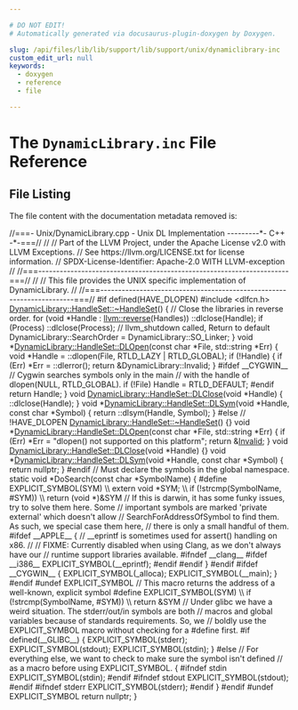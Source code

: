 ```yaml
---

# DO NOT EDIT!
# Automatically generated via docusaurus-plugin-doxygen by Doxygen.

slug: /api/files/lib/lib/support/lib/support/unix/dynamiclibrary-inc
custom_edit_url: null
keywords:
  - doxygen
  - reference
  - file

---
```





# The `DynamicLibrary.inc` File Reference

<DoxygenPage pluginConfig={pluginConfig}>




## File Listing

The file content with the documentation metadata removed is:

<ProgramListing>

<Link id="l00001" /><CodeLine lineNumber="1"><Highlight kind="comment">//===- Unix/DynamicLibrary.cpp - Unix DL Implementation ---------&#42;- C++ -&#42;-===//</Highlight><Highlight kind="normal"></Highlight></CodeLine>
<Link id="l00002" /><CodeLine lineNumber="2"><Highlight kind="normal"></Highlight><Highlight kind="comment">//</Highlight><Highlight kind="normal"></Highlight></CodeLine>
<Link id="l00003" /><CodeLine lineNumber="3"><Highlight kind="normal"></Highlight><Highlight kind="comment">// Part of the LLVM Project, under the Apache License v2.0 with LLVM Exceptions.</Highlight><Highlight kind="normal"></Highlight></CodeLine>
<Link id="l00004" /><CodeLine lineNumber="4"><Highlight kind="normal"></Highlight><Highlight kind="comment">// See https://llvm.org/LICENSE.txt for license information.</Highlight><Highlight kind="normal"></Highlight></CodeLine>
<Link id="l00005" /><CodeLine lineNumber="5"><Highlight kind="normal"></Highlight><Highlight kind="comment">// SPDX-License-Identifier: Apache-2.0 WITH LLVM-exception</Highlight><Highlight kind="normal"></Highlight></CodeLine>
<Link id="l00006" /><CodeLine lineNumber="6"><Highlight kind="normal"></Highlight><Highlight kind="comment">//</Highlight><Highlight kind="normal"></Highlight></CodeLine>
<Link id="l00007" /><CodeLine lineNumber="7"><Highlight kind="normal"></Highlight><Highlight kind="comment">//===----------------------------------------------------------------------===//</Highlight><Highlight kind="normal"></Highlight></CodeLine>
<Link id="l00008" /><CodeLine lineNumber="8"><Highlight kind="normal"></Highlight><Highlight kind="comment">//</Highlight><Highlight kind="normal"></Highlight></CodeLine>
<Link id="l00009" /><CodeLine lineNumber="9"><Highlight kind="normal"></Highlight><Highlight kind="comment">// This file provides the UNIX specific implementation of DynamicLibrary.</Highlight><Highlight kind="normal"></Highlight></CodeLine>
<Link id="l00010" /><CodeLine lineNumber="10"><Highlight kind="normal"></Highlight><Highlight kind="comment">//</Highlight><Highlight kind="normal"></Highlight></CodeLine>
<Link id="l00011" /><CodeLine lineNumber="11"><Highlight kind="normal"></Highlight><Highlight kind="comment">//===----------------------------------------------------------------------===//</Highlight><Highlight kind="normal"></Highlight></CodeLine>
<Link id="l00012" /><CodeLine lineNumber="12"><Highlight kind="normal"></Highlight></CodeLine>
<Link id="l00013" /><CodeLine lineNumber="13"><Highlight kind="normal"></Highlight><Highlight kind="preprocessor">#if defined(HAVE&#95;DLOPEN)</Highlight><Highlight kind="normal"></Highlight></CodeLine>
<Link id="l00014" /><CodeLine lineNumber="14"><Highlight kind="normal"></Highlight><Highlight kind="preprocessor">#include &lt;dlfcn.h&gt;</Highlight><Highlight kind="normal"></Highlight></CodeLine>
<Link id="l00015" /><CodeLine lineNumber="15"><Highlight kind="normal"></Highlight></CodeLine>
<Link id="l00016" /><CodeLine lineNumber="16"><Highlight kind="normal"><a href="/docs/api/classes/dynamiclibrary/handleset/#aac812445033afca9d6ebe400399b4830">DynamicLibrary::HandleSet::~HandleSet</a>() &#123;</Highlight></CodeLine>
<Link id="l00017" /><CodeLine lineNumber="17"><Highlight kind="normal">  </Highlight><Highlight kind="comment">// Close the libraries in reverse order.</Highlight><Highlight kind="normal"></Highlight></CodeLine>
<Link id="l00018" /><CodeLine lineNumber="18"><Highlight kind="normal">  </Highlight><Highlight kind="keywordflow">for</Highlight><Highlight kind="normal"> (</Highlight><Highlight kind="keywordtype">void</Highlight><Highlight kind="normal"> &#42;Handle : <a href="/docs/api/namespaces/llvm/#a6b0ac1fa4f05de76413c5e0ca6334035">llvm::reverse</a>(Handles))</Highlight></CodeLine>
<Link id="l00019" /><CodeLine lineNumber="19"><Highlight kind="normal">    ::dlclose(Handle);</Highlight></CodeLine>
<Link id="l00020" /><CodeLine lineNumber="20"><Highlight kind="normal">  </Highlight><Highlight kind="keywordflow">if</Highlight><Highlight kind="normal"> (Process)</Highlight></CodeLine>
<Link id="l00021" /><CodeLine lineNumber="21"><Highlight kind="normal">    ::dlclose(Process);</Highlight></CodeLine>
<Link id="l00022" /><CodeLine lineNumber="22"><Highlight kind="normal"></Highlight></CodeLine>
<Link id="l00023" /><CodeLine lineNumber="23"><Highlight kind="normal">  </Highlight><Highlight kind="comment">// llvm&#95;shutdown called, Return to default</Highlight><Highlight kind="normal"></Highlight></CodeLine>
<Link id="l00024" /><CodeLine lineNumber="24"><Highlight kind="normal">  DynamicLibrary::SearchOrder = DynamicLibrary::SO&#95;Linker;</Highlight></CodeLine>
<Link id="l00025" /><CodeLine lineNumber="25"><Highlight kind="normal">&#125;</Highlight></CodeLine>
<Link id="l00026" /><CodeLine lineNumber="26"><Highlight kind="normal"></Highlight></CodeLine>
<Link id="l00027" /><CodeLine lineNumber="27"><Highlight kind="normal"></Highlight><Highlight kind="keywordtype">void</Highlight><Highlight kind="normal"> &#42;<a href="/docs/api/classes/dynamiclibrary/handleset/#a9df2a55f4a1ee34610802540457f3fab">DynamicLibrary::HandleSet::DLOpen</a>(</Highlight><Highlight kind="keyword">const</Highlight><Highlight kind="normal"> </Highlight><Highlight kind="keywordtype">char</Highlight><Highlight kind="normal"> &#42;File, std::string &#42;Err) &#123;</Highlight></CodeLine>
<Link id="l00028" /><CodeLine lineNumber="28"><Highlight kind="normal">  </Highlight><Highlight kind="keywordtype">void</Highlight><Highlight kind="normal"> &#42;Handle = ::dlopen(File, RTLD&#95;LAZY | RTLD&#95;GLOBAL);</Highlight></CodeLine>
<Link id="l00029" /><CodeLine lineNumber="29"><Highlight kind="normal">  </Highlight><Highlight kind="keywordflow">if</Highlight><Highlight kind="normal"> (!Handle) &#123;</Highlight></CodeLine>
<Link id="l00030" /><CodeLine lineNumber="30"><Highlight kind="normal">    </Highlight><Highlight kind="keywordflow">if</Highlight><Highlight kind="normal"> (Err)</Highlight></CodeLine>
<Link id="l00031" /><CodeLine lineNumber="31"><Highlight kind="normal">      &#42;Err = ::dlerror();</Highlight></CodeLine>
<Link id="l00032" /><CodeLine lineNumber="32"><Highlight kind="normal">    </Highlight><Highlight kind="keywordflow">return</Highlight><Highlight kind="normal"> &amp;DynamicLibrary::Invalid;</Highlight></CodeLine>
<Link id="l00033" /><CodeLine lineNumber="33"><Highlight kind="normal">  &#125;</Highlight></CodeLine>
<Link id="l00034" /><CodeLine lineNumber="34"><Highlight kind="normal"></Highlight></CodeLine>
<Link id="l00035" /><CodeLine lineNumber="35"><Highlight kind="normal"></Highlight><Highlight kind="preprocessor">#ifdef &#95;&#95;CYGWIN&#95;&#95;</Highlight><Highlight kind="normal"></Highlight></CodeLine>
<Link id="l00036" /><CodeLine lineNumber="36"><Highlight kind="normal">  </Highlight><Highlight kind="comment">// Cygwin searches symbols only in the main</Highlight><Highlight kind="normal"></Highlight></CodeLine>
<Link id="l00037" /><CodeLine lineNumber="37"><Highlight kind="normal">  </Highlight><Highlight kind="comment">// with the handle of dlopen(NULL, RTLD&#95;GLOBAL).</Highlight><Highlight kind="normal"></Highlight></CodeLine>
<Link id="l00038" /><CodeLine lineNumber="38"><Highlight kind="normal">  </Highlight><Highlight kind="keywordflow">if</Highlight><Highlight kind="normal"> (!File)</Highlight></CodeLine>
<Link id="l00039" /><CodeLine lineNumber="39"><Highlight kind="normal">    Handle = RTLD&#95;DEFAULT;</Highlight></CodeLine>
<Link id="l00040" /><CodeLine lineNumber="40"><Highlight kind="normal"></Highlight><Highlight kind="preprocessor">#endif</Highlight><Highlight kind="normal"></Highlight></CodeLine>
<Link id="l00041" /><CodeLine lineNumber="41"><Highlight kind="normal"></Highlight></CodeLine>
<Link id="l00042" /><CodeLine lineNumber="42"><Highlight kind="normal">  </Highlight><Highlight kind="keywordflow">return</Highlight><Highlight kind="normal"> Handle;</Highlight></CodeLine>
<Link id="l00043" /><CodeLine lineNumber="43"><Highlight kind="normal">&#125;</Highlight></CodeLine>
<Link id="l00044" /><CodeLine lineNumber="44"><Highlight kind="normal"></Highlight></CodeLine>
<Link id="l00045" /><CodeLine lineNumber="45"><Highlight kind="normal"></Highlight><Highlight kind="keywordtype">void</Highlight><Highlight kind="normal"> <a href="/docs/api/classes/dynamiclibrary/handleset/#ae7a8e4c562fe12a27adea30aba533254">DynamicLibrary::HandleSet::DLClose</a>(</Highlight><Highlight kind="keywordtype">void</Highlight><Highlight kind="normal"> &#42;Handle) &#123; ::dlclose(Handle); &#125;</Highlight></CodeLine>
<Link id="l00046" /><CodeLine lineNumber="46"><Highlight kind="normal"></Highlight></CodeLine>
<Link id="l00047" /><CodeLine lineNumber="47"><Highlight kind="normal"></Highlight><Highlight kind="keywordtype">void</Highlight><Highlight kind="normal"> &#42;<a href="/docs/api/classes/dynamiclibrary/handleset/#aaea4161534624cd91cd5404b6f25291c">DynamicLibrary::HandleSet::DLSym</a>(</Highlight><Highlight kind="keywordtype">void</Highlight><Highlight kind="normal"> &#42;Handle, </Highlight><Highlight kind="keyword">const</Highlight><Highlight kind="normal"> </Highlight><Highlight kind="keywordtype">char</Highlight><Highlight kind="normal"> &#42;Symbol) &#123;</Highlight></CodeLine>
<Link id="l00048" /><CodeLine lineNumber="48"><Highlight kind="normal">  return ::dlsym(Handle, Symbol);</Highlight></CodeLine>
<Link id="l00049" /><CodeLine lineNumber="49"><Highlight kind="normal">&#125;</Highlight></CodeLine>
<Link id="l00050" /><CodeLine lineNumber="50"><Highlight kind="normal"></Highlight></CodeLine>
<Link id="l00051" /><CodeLine lineNumber="51"><Highlight kind="normal"></Highlight><Highlight kind="preprocessor">#else </Highlight><Highlight kind="comment">// !HAVE&#95;DLOPEN</Highlight><Highlight kind="normal"></Highlight></CodeLine>
<Link id="l00052" /><CodeLine lineNumber="52"><Highlight kind="normal"></Highlight></CodeLine>
<Link id="l00053" /><CodeLine lineNumber="53"><Highlight kind="normal"><a href="/docs/api/classes/dynamiclibrary/handleset/#aac812445033afca9d6ebe400399b4830">DynamicLibrary::HandleSet::~HandleSet</a>() &#123;&#125;</Highlight></CodeLine>
<Link id="l00054" /><CodeLine lineNumber="54"><Highlight kind="normal"></Highlight></CodeLine>
<Link id="l00055" /><CodeLine lineNumber="55"><Highlight kind="normal"></Highlight><Highlight kind="keywordtype">void</Highlight><Highlight kind="normal"> &#42;<a href="/docs/api/classes/dynamiclibrary/handleset/#a9df2a55f4a1ee34610802540457f3fab">DynamicLibrary::HandleSet::DLOpen</a>(</Highlight><Highlight kind="keyword">const</Highlight><Highlight kind="normal"> </Highlight><Highlight kind="keywordtype">char</Highlight><Highlight kind="normal"> &#42;File, std::string &#42;Err) &#123;</Highlight></CodeLine>
<Link id="l00056" /><CodeLine lineNumber="56"><Highlight kind="normal">  </Highlight><Highlight kind="keywordflow">if</Highlight><Highlight kind="normal"> (Err)</Highlight></CodeLine>
<Link id="l00057" /><CodeLine lineNumber="57"><Highlight kind="normal">    &#42;Err = </Highlight><Highlight kind="stringliteral">&quot;dlopen() not supported on this platform&quot;</Highlight><Highlight kind="normal">;</Highlight></CodeLine>
<Link id="l00058" /><CodeLine lineNumber="58"><Highlight kind="normal">  </Highlight><Highlight kind="keywordflow">return</Highlight><Highlight kind="normal"> &amp;<a href="/docs/api/namespaces/llvm/#af59335be18fa802d111a646be658b7d0a68a576ae5bab85b26f5e5a947d3b41e8">Invalid</a>;</Highlight></CodeLine>
<Link id="l00059" /><CodeLine lineNumber="59"><Highlight kind="normal">&#125;</Highlight></CodeLine>
<Link id="l00060" /><CodeLine lineNumber="60"><Highlight kind="normal"></Highlight></CodeLine>
<Link id="l00061" /><CodeLine lineNumber="61"><Highlight kind="normal"></Highlight><Highlight kind="keywordtype">void</Highlight><Highlight kind="normal"> <a href="/docs/api/classes/dynamiclibrary/handleset/#ae7a8e4c562fe12a27adea30aba533254">DynamicLibrary::HandleSet::DLClose</a>(</Highlight><Highlight kind="keywordtype">void</Highlight><Highlight kind="normal"> &#42;Handle) &#123;&#125;</Highlight></CodeLine>
<Link id="l00062" /><CodeLine lineNumber="62"><Highlight kind="normal"></Highlight></CodeLine>
<Link id="l00063" /><CodeLine lineNumber="63"><Highlight kind="normal"></Highlight><Highlight kind="keywordtype">void</Highlight><Highlight kind="normal"> &#42;<a href="/docs/api/classes/dynamiclibrary/handleset/#aaea4161534624cd91cd5404b6f25291c">DynamicLibrary::HandleSet::DLSym</a>(</Highlight><Highlight kind="keywordtype">void</Highlight><Highlight kind="normal"> &#42;Handle, </Highlight><Highlight kind="keyword">const</Highlight><Highlight kind="normal"> </Highlight><Highlight kind="keywordtype">char</Highlight><Highlight kind="normal"> &#42;Symbol) &#123;</Highlight></CodeLine>
<Link id="l00064" /><CodeLine lineNumber="64"><Highlight kind="normal">  </Highlight><Highlight kind="keywordflow">return</Highlight><Highlight kind="normal"> </Highlight><Highlight kind="keyword">nullptr</Highlight><Highlight kind="normal">;</Highlight></CodeLine>
<Link id="l00065" /><CodeLine lineNumber="65"><Highlight kind="normal">&#125;</Highlight></CodeLine>
<Link id="l00066" /><CodeLine lineNumber="66"><Highlight kind="normal"></Highlight></CodeLine>
<Link id="l00067" /><CodeLine lineNumber="67"><Highlight kind="normal"></Highlight><Highlight kind="preprocessor">#endif</Highlight><Highlight kind="normal"></Highlight></CodeLine>
<Link id="l00068" /><CodeLine lineNumber="68"><Highlight kind="normal"></Highlight></CodeLine>
<Link id="l00069" /><CodeLine lineNumber="69"><Highlight kind="normal"></Highlight><Highlight kind="comment">// Must declare the symbols in the global namespace.</Highlight><Highlight kind="normal"></Highlight></CodeLine>
<Link id="l00070" /><CodeLine lineNumber="70"><Highlight kind="normal"></Highlight><Highlight kind="keyword">static</Highlight><Highlight kind="normal"> </Highlight><Highlight kind="keywordtype">void</Highlight><Highlight kind="normal"> &#42;DoSearch(</Highlight><Highlight kind="keyword">const</Highlight><Highlight kind="normal"> </Highlight><Highlight kind="keywordtype">char</Highlight><Highlight kind="normal"> &#42;SymbolName) &#123;</Highlight></CodeLine>
<Link id="l00071" /><CodeLine lineNumber="71"><Highlight kind="normal"></Highlight><Highlight kind="preprocessor">#define EXPLICIT&#95;SYMBOL(SYM)                                                   \\</Highlight></CodeLine>
<Link id="l00072" /><CodeLine lineNumber="72"><Highlight kind="preprocessor">  extern void &#42;SYM;                                                            \\</Highlight></CodeLine>
<Link id="l00073" /><CodeLine lineNumber="73"><Highlight kind="preprocessor">  if (!strcmp(SymbolName, #SYM))                                               \\</Highlight></CodeLine>
<Link id="l00074" /><CodeLine lineNumber="74"><Highlight kind="preprocessor">  return (void &#42;)&amp;SYM</Highlight><Highlight kind="normal"></Highlight></CodeLine>
<Link id="l00075" /><CodeLine lineNumber="75"><Highlight kind="normal"></Highlight></CodeLine>
<Link id="l00076" /><CodeLine lineNumber="76"><Highlight kind="normal">  </Highlight><Highlight kind="comment">// If this is darwin, it has some funky issues, try to solve them here.  Some</Highlight><Highlight kind="normal"></Highlight></CodeLine>
<Link id="l00077" /><CodeLine lineNumber="77"><Highlight kind="normal">  </Highlight><Highlight kind="comment">// important symbols are marked &#39;private external&#39; which doesn&#39;t allow</Highlight><Highlight kind="normal"></Highlight></CodeLine>
<Link id="l00078" /><CodeLine lineNumber="78"><Highlight kind="normal">  </Highlight><Highlight kind="comment">// SearchForAddressOfSymbol to find them.  As such, we special case them here,</Highlight><Highlight kind="normal"></Highlight></CodeLine>
<Link id="l00079" /><CodeLine lineNumber="79"><Highlight kind="normal">  </Highlight><Highlight kind="comment">// there is only a small handful of them.</Highlight><Highlight kind="normal"></Highlight></CodeLine>
<Link id="l00080" /><CodeLine lineNumber="80"><Highlight kind="normal"></Highlight></CodeLine>
<Link id="l00081" /><CodeLine lineNumber="81"><Highlight kind="normal"></Highlight><Highlight kind="preprocessor">#ifdef &#95;&#95;APPLE&#95;&#95;</Highlight><Highlight kind="normal"></Highlight></CodeLine>
<Link id="l00082" /><CodeLine lineNumber="82"><Highlight kind="normal">  &#123;</Highlight></CodeLine>
<Link id="l00083" /><CodeLine lineNumber="83"><Highlight kind="normal">    </Highlight><Highlight kind="comment">// &#95;&#95;eprintf is sometimes used for assert() handling on x86.</Highlight><Highlight kind="normal"></Highlight></CodeLine>
<Link id="l00084" /><CodeLine lineNumber="84"><Highlight kind="normal">    </Highlight><Highlight kind="comment">//</Highlight><Highlight kind="normal"></Highlight></CodeLine>
<Link id="l00085" /><CodeLine lineNumber="85"><Highlight kind="normal">    </Highlight><Highlight kind="comment">// FIXME: Currently disabled when using Clang, as we don&#39;t always have our</Highlight><Highlight kind="normal"></Highlight></CodeLine>
<Link id="l00086" /><CodeLine lineNumber="86"><Highlight kind="normal">    </Highlight><Highlight kind="comment">// runtime support libraries available.</Highlight><Highlight kind="normal"></Highlight></CodeLine>
<Link id="l00087" /><CodeLine lineNumber="87"><Highlight kind="normal"></Highlight><Highlight kind="preprocessor">#ifndef &#95;&#95;clang&#95;&#95;</Highlight><Highlight kind="normal"></Highlight></CodeLine>
<Link id="l00088" /><CodeLine lineNumber="88"><Highlight kind="normal"></Highlight><Highlight kind="preprocessor">#ifdef &#95;&#95;i386&#95;&#95;</Highlight><Highlight kind="normal"></Highlight></CodeLine>
<Link id="l00089" /><CodeLine lineNumber="89"><Highlight kind="normal">    EXPLICIT&#95;SYMBOL(&#95;&#95;eprintf);</Highlight></CodeLine>
<Link id="l00090" /><CodeLine lineNumber="90"><Highlight kind="normal"></Highlight><Highlight kind="preprocessor">#endif</Highlight><Highlight kind="normal"></Highlight></CodeLine>
<Link id="l00091" /><CodeLine lineNumber="91"><Highlight kind="normal"></Highlight><Highlight kind="preprocessor">#endif</Highlight><Highlight kind="normal"></Highlight></CodeLine>
<Link id="l00092" /><CodeLine lineNumber="92"><Highlight kind="normal">  &#125;</Highlight></CodeLine>
<Link id="l00093" /><CodeLine lineNumber="93"><Highlight kind="normal"></Highlight><Highlight kind="preprocessor">#endif</Highlight><Highlight kind="normal"></Highlight></CodeLine>
<Link id="l00094" /><CodeLine lineNumber="94"><Highlight kind="normal"></Highlight></CodeLine>
<Link id="l00095" /><CodeLine lineNumber="95"><Highlight kind="normal"></Highlight><Highlight kind="preprocessor">#ifdef &#95;&#95;CYGWIN&#95;&#95;</Highlight><Highlight kind="normal"></Highlight></CodeLine>
<Link id="l00096" /><CodeLine lineNumber="96"><Highlight kind="normal">  &#123;</Highlight></CodeLine>
<Link id="l00097" /><CodeLine lineNumber="97"><Highlight kind="normal">    EXPLICIT&#95;SYMBOL(&#95;alloca);</Highlight></CodeLine>
<Link id="l00098" /><CodeLine lineNumber="98"><Highlight kind="normal">    EXPLICIT&#95;SYMBOL(&#95;&#95;main);</Highlight></CodeLine>
<Link id="l00099" /><CodeLine lineNumber="99"><Highlight kind="normal">  &#125;</Highlight></CodeLine>
<Link id="l00100" /><CodeLine lineNumber="100"><Highlight kind="normal"></Highlight><Highlight kind="preprocessor">#endif</Highlight><Highlight kind="normal"></Highlight></CodeLine>
<Link id="l00101" /><CodeLine lineNumber="101"><Highlight kind="normal"></Highlight></CodeLine>
<Link id="l00102" /><CodeLine lineNumber="102"><Highlight kind="normal"></Highlight><Highlight kind="preprocessor">#undef EXPLICIT&#95;SYMBOL</Highlight><Highlight kind="normal"></Highlight></CodeLine>
<Link id="l00103" /><CodeLine lineNumber="103"><Highlight kind="normal"></Highlight></CodeLine>
<Link id="l00104" /><CodeLine lineNumber="104"><Highlight kind="normal"></Highlight><Highlight kind="comment">// This macro returns the address of a well-known, explicit symbol</Highlight><Highlight kind="normal"></Highlight></CodeLine>
<Link id="l00105" /><CodeLine lineNumber="105"><Highlight kind="normal"></Highlight><Highlight kind="preprocessor">#define EXPLICIT&#95;SYMBOL(SYM)                                                   \\</Highlight></CodeLine>
<Link id="l00106" /><CodeLine lineNumber="106"><Highlight kind="preprocessor">  if (!strcmp(SymbolName, #SYM))                                               \\</Highlight></CodeLine>
<Link id="l00107" /><CodeLine lineNumber="107"><Highlight kind="preprocessor">  return &amp;SYM</Highlight><Highlight kind="normal"></Highlight></CodeLine>
<Link id="l00108" /><CodeLine lineNumber="108"><Highlight kind="normal"></Highlight></CodeLine>
<Link id="l00109" /><CodeLine lineNumber="109"><Highlight kind="normal"></Highlight><Highlight kind="comment">// Under glibc we have a weird situation. The stderr/out/in symbols are both</Highlight><Highlight kind="normal"></Highlight></CodeLine>
<Link id="l00110" /><CodeLine lineNumber="110"><Highlight kind="normal"></Highlight><Highlight kind="comment">// macros and global variables because of standards requirements. So, we</Highlight><Highlight kind="normal"></Highlight></CodeLine>
<Link id="l00111" /><CodeLine lineNumber="111"><Highlight kind="normal"></Highlight><Highlight kind="comment">// boldly use the EXPLICIT&#95;SYMBOL macro without checking for a #define first.</Highlight><Highlight kind="normal"></Highlight></CodeLine>
<Link id="l00112" /><CodeLine lineNumber="112"><Highlight kind="normal"></Highlight><Highlight kind="preprocessor">#if defined(&#95;&#95;GLIBC&#95;&#95;)</Highlight><Highlight kind="normal"></Highlight></CodeLine>
<Link id="l00113" /><CodeLine lineNumber="113"><Highlight kind="normal">  &#123;</Highlight></CodeLine>
<Link id="l00114" /><CodeLine lineNumber="114"><Highlight kind="normal">    EXPLICIT&#95;SYMBOL(stderr);</Highlight></CodeLine>
<Link id="l00115" /><CodeLine lineNumber="115"><Highlight kind="normal">    EXPLICIT&#95;SYMBOL(stdout);</Highlight></CodeLine>
<Link id="l00116" /><CodeLine lineNumber="116"><Highlight kind="normal">    EXPLICIT&#95;SYMBOL(stdin);</Highlight></CodeLine>
<Link id="l00117" /><CodeLine lineNumber="117"><Highlight kind="normal">  &#125;</Highlight></CodeLine>
<Link id="l00118" /><CodeLine lineNumber="118"><Highlight kind="normal"></Highlight><Highlight kind="preprocessor">#else</Highlight><Highlight kind="normal"></Highlight></CodeLine>
<Link id="l00119" /><CodeLine lineNumber="119"><Highlight kind="normal">  </Highlight><Highlight kind="comment">// For everything else, we want to check to make sure the symbol isn&#39;t defined</Highlight><Highlight kind="normal"></Highlight></CodeLine>
<Link id="l00120" /><CodeLine lineNumber="120"><Highlight kind="normal">  </Highlight><Highlight kind="comment">// as a macro before using EXPLICIT&#95;SYMBOL.</Highlight><Highlight kind="normal"></Highlight></CodeLine>
<Link id="l00121" /><CodeLine lineNumber="121"><Highlight kind="normal">  &#123;</Highlight></CodeLine>
<Link id="l00122" /><CodeLine lineNumber="122"><Highlight kind="normal"></Highlight><Highlight kind="preprocessor">#ifndef stdin</Highlight><Highlight kind="normal"></Highlight></CodeLine>
<Link id="l00123" /><CodeLine lineNumber="123"><Highlight kind="normal">    EXPLICIT&#95;SYMBOL(stdin);</Highlight></CodeLine>
<Link id="l00124" /><CodeLine lineNumber="124"><Highlight kind="normal"></Highlight><Highlight kind="preprocessor">#endif</Highlight><Highlight kind="normal"></Highlight></CodeLine>
<Link id="l00125" /><CodeLine lineNumber="125"><Highlight kind="normal"></Highlight><Highlight kind="preprocessor">#ifndef stdout</Highlight><Highlight kind="normal"></Highlight></CodeLine>
<Link id="l00126" /><CodeLine lineNumber="126"><Highlight kind="normal">    EXPLICIT&#95;SYMBOL(stdout);</Highlight></CodeLine>
<Link id="l00127" /><CodeLine lineNumber="127"><Highlight kind="normal"></Highlight><Highlight kind="preprocessor">#endif</Highlight><Highlight kind="normal"></Highlight></CodeLine>
<Link id="l00128" /><CodeLine lineNumber="128"><Highlight kind="normal"></Highlight><Highlight kind="preprocessor">#ifndef stderr</Highlight><Highlight kind="normal"></Highlight></CodeLine>
<Link id="l00129" /><CodeLine lineNumber="129"><Highlight kind="normal">    EXPLICIT&#95;SYMBOL(stderr);</Highlight></CodeLine>
<Link id="l00130" /><CodeLine lineNumber="130"><Highlight kind="normal"></Highlight><Highlight kind="preprocessor">#endif</Highlight><Highlight kind="normal"></Highlight></CodeLine>
<Link id="l00131" /><CodeLine lineNumber="131"><Highlight kind="normal">  &#125;</Highlight></CodeLine>
<Link id="l00132" /><CodeLine lineNumber="132"><Highlight kind="normal"></Highlight><Highlight kind="preprocessor">#endif</Highlight><Highlight kind="normal"></Highlight></CodeLine>
<Link id="l00133" /><CodeLine lineNumber="133"><Highlight kind="normal"></Highlight><Highlight kind="preprocessor">#undef EXPLICIT&#95;SYMBOL</Highlight><Highlight kind="normal"></Highlight></CodeLine>
<Link id="l00134" /><CodeLine lineNumber="134"><Highlight kind="normal"></Highlight></CodeLine>
<Link id="l00135" /><CodeLine lineNumber="135"><Highlight kind="normal">  </Highlight><Highlight kind="keywordflow">return</Highlight><Highlight kind="normal"> </Highlight><Highlight kind="keyword">nullptr</Highlight><Highlight kind="normal">;</Highlight></CodeLine>
<Link id="l00136" /><CodeLine lineNumber="136"><Highlight kind="normal">&#125;</Highlight></CodeLine>

</ProgramListing>


</DoxygenPage>
